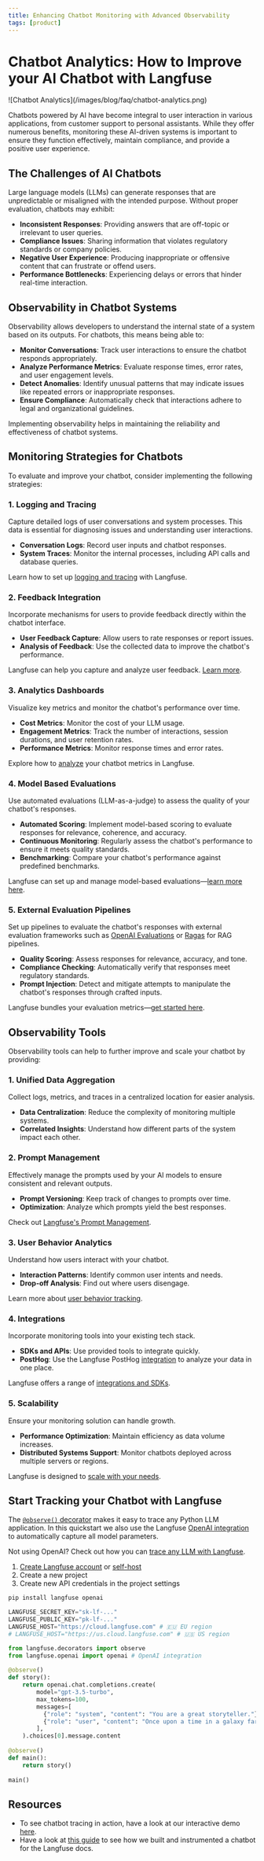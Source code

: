 ```yaml
---
title: Enhancing Chatbot Monitoring with Advanced Observability
tags: [product]
---
```


# Chatbot Analytics: How to Improve your AI Chatbot with Langfuse

<Frame border fullWidth>
  ![Chatbot Analytics](/images/blog/faq/chatbot-analytics.png)
</Frame>

Chatbots powered by AI have become integral to user interaction in various applications, from customer support to personal assistants. While they offer numerous benefits, monitoring these AI-driven systems is important to ensure they function effectively, maintain compliance, and provide a positive user experience.

## The Challenges of AI Chatbots

Large language models (LLMs) can generate responses that are unpredictable or misaligned with the intended purpose. Without proper evaluation, chatbots may exhibit:

- **Inconsistent Responses**: Providing answers that are off-topic or irrelevant to user queries.
- **Compliance Issues**: Sharing information that violates regulatory standards or company policies.
- **Negative User Experience**: Producing inappropriate or offensive content that can frustrate or offend users.
- **Performance Bottlenecks**: Experiencing delays or errors that hinder real-time interaction.

## Observability in Chatbot Systems

Observability allows developers to understand the internal state of a system based on its outputs. For chatbots, this means being able to:

- **Monitor Conversations**: Track user interactions to ensure the chatbot responds appropriately.
- **Analyze Performance Metrics**: Evaluate response times, error rates, and user engagement levels.
- **Detect Anomalies**: Identify unusual patterns that may indicate issues like repeated errors or inappropriate responses.
- **Ensure Compliance**: Automatically check that interactions adhere to legal and organizational guidelines.

Implementing observability helps in maintaining the reliability and effectiveness of chatbot systems.

## Monitoring Strategies for Chatbots

To evaluate and improve your chatbot, consider implementing the following strategies:

### 1. Logging and Tracing

Capture detailed logs of user conversations and system processes. This data is essential for diagnosing issues and understanding user interactions.

- **Conversation Logs**: Record user inputs and chatbot responses.
- **System Traces**: Monitor the internal processes, including API calls and database queries.

Learn how to set up [logging and tracing](/docs/logging-and-tracing) with Langfuse.

### 2. Feedback Integration

Incorporate mechanisms for users to provide feedback directly within the chatbot interface.

- **User Feedback Capture**: Allow users to rate responses or report issues.
- **Analysis of Feedback**: Use the collected data to improve the chatbot's performance.

Langfuse can help you capture and analyze user feedback. [Learn more](/docs/scores/user-feedback).

### 3. Analytics Dashboards

Visualize key metrics and monitor the chatbot's performance over time.

- **Cost Metrics**: Monitor the cost of your LLM usage.
- **Engagement Metrics**: Track the number of interactions, session durations, and user retention rates.
- **Performance Metrics**: Monitor response times and error rates.

Explore how to [analyze](/docs/analytics-dashboards) your chatbot metrics in Langfuse.

### 4. Model Based Evaluations

Use automated evaluations (LLM-as-a-judge) to assess the quality of your chatbot's responses.

- **Automated Scoring**: Implement model-based scoring to evaluate responses for relevance, coherence, and accuracy.
- **Continuous Monitoring**: Regularly assess the chatbot's performance to ensure it meets quality standards.
- **Benchmarking**: Compare your chatbot's performance against predefined benchmarks.

Langfuse can set up and manage model-based evaluations—[learn more here](/docs/scores/model-based-evals).

### 5. External Evaluation Pipelines

Set up pipelines to evaluate the chatbot's responses with external evaluation frameworks such as [OpenAI Evaluations](https://github.com/openai/evals) or [Ragas](https://docs.ragas.io/en/stable/) for RAG pipelines.

- **Quality Scoring**: Assess responses for relevance, accuracy, and tone.
- **Compliance Checking**: Automatically verify that responses meet regulatory standards.
- **Prompt Injection**: Detect and mitigate attempts to manipulate the chatbot's responses through crafted inputs.

Langfuse bundles your evaluation metrics—[get started here](/docs/scores/external-evaluation-pipelines).

## Observability Tools

Observability tools can help to further improve and scale your chatbot by providing:

### 1. Unified Data Aggregation

Collect logs, metrics, and traces in a centralized location for easier analysis.

- **Data Centralization**: Reduce the complexity of monitoring multiple systems.
- **Correlated Insights**: Understand how different parts of the system impact each other.

### 2. Prompt Management

Effectively manage the prompts used by your AI models to ensure consistent and relevant outputs.

- **Prompt Versioning**: Keep track of changes to prompts over time.
- **Optimization**: Analyze which prompts yield the best responses.

Check out [Langfuse's Prompt Management](/docs/prompts/get-started).

### 3. User Behavior Analytics

Understand how users interact with your chatbot.

- **Interaction Patterns**: Identify common user intents and needs.
- **Drop-off Analysis**: Find out where users disengage.

Learn more about [user behavior tracking](/docs/analytics/user-behavior).

### 4. Integrations

Incorporate monitoring tools into your existing tech stack.

- **SDKs and APIs**: Use provided tools to integrate quickly.
- **PostHog**: Use the Langfuse PostHog [integration](/docs/analytics/posthog) to analyze your data in one place.

Langfuse offers a range of [integrations and SDKs](/docs/integrations/get-started).

### 5. Scalability

Ensure your monitoring solution can handle growth.

- **Performance Optimization**: Maintain efficiency as data volume increases.
- **Distributed Systems Support**: Monitor chatbots deployed across multiple servers or regions.

Langfuse is designed to [scale with your needs](/docs/scaling).


## Start Tracking your Chatbot with Langfuse

The [`@observe()` decorator](/docs/sdk/python/decorators) makes it easy to trace any Python LLM application. In this quickstart we also use the Langfuse [OpenAI integration](/docs/integrations/openai) to automatically capture all model parameters.

Not using OpenAI? Check out how you can [trace any LLM with Langfuse](/docs/get-started).

1.  [Create Langfuse account](https://cloud.langfuse.com/auth/sign-up) or [self-host](/docs/deployment/self-host)
2.  Create a new project
3.  Create new API credentials in the project settings

```bash
pip install langfuse openai
```

```python
LANGFUSE_SECRET_KEY="sk-lf-..."
LANGFUSE_PUBLIC_KEY="pk-lf-..."
LANGFUSE_HOST="https://cloud.langfuse.com" # 🇪🇺 EU region
# LANGFUSE_HOST="https://us.cloud.langfuse.com" # 🇺🇸 US region
```

```python
from langfuse.decorators import observe
from langfuse.openai import openai # OpenAI integration
 
@observe()
def story():
    return openai.chat.completions.create(
        model="gpt-3.5-turbo",
        max_tokens=100,
        messages=[
          {"role": "system", "content": "You are a great storyteller."},
          {"role": "user", "content": "Once upon a time in a galaxy far, far away..."}
        ],
    ).choices[0].message.content
 
@observe()
def main():
    return story()
 
main()
```
## Resources

- To see chatbot tracing in action, have a look at our interactive demo [here](https://langfuse.com/demo).
- Have a look at [this guide](https://langfuse.com/blog/qa-chatbot-for-langfuse-docs) to see how we built and instrumented a chatbot for the Langfuse docs.

